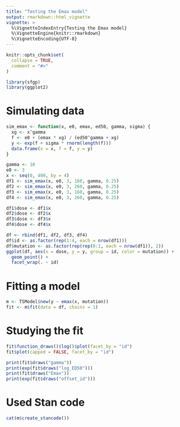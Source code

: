 ```yaml
---
title: "Testing the Emax model"
output: rmarkdown::html_vignette
vignette: >
  %\VignetteIndexEntry{Testing the Emax model}
  %\VignetteEngine{knitr::rmarkdown}
  %\VignetteEncoding{UTF-8}
---
```


```r
knitr::opts_chunk$set(
  collapse = TRUE,
  comment = "#>"
)
```

```r
library(sfgp)
library(ggplot2)
```

# Simulating data

```r
sim_emax <- function(x, e0, emax, ed50, gamma, sigma) {
  xg <- x^gamma
  f <- e0 + (emax * xg) / (ed50^gamma + xg)
  y <- exp(f + sigma * rnorm(length(f)))
  data.frame(x = x, f = f, y = y)
}

gamma <- 10
e0 <- 3
x <- seq(0, 400, by = 4)
df1 <- sim_emax(x, e0, 3, 160, gamma, 0.25)
df2 <- sim_emax(x, e0, 3, 260, gamma, 0.25)
df3 <- sim_emax(x, e0, 3, 160, gamma, 0.25)
df4 <- sim_emax(x, e0, 3, 260, gamma, 0.25)

df1$dose <- df1$x
df2$dose <- df2$x
df3$dose <- df3$x
df4$dose <- df4$x

df <- rbind(df1, df2, df3, df4)
df$id <- as.factor(rep(1:4, each = nrow(df1)))
df$mutation <- as.factor(rep(rep(0:1, each = nrow(df1)), 2))
ggplot(df, aes(x = dose, y = y, group = id, color = mutation)) +
  geom_point() +
  facet_wrap(. ~ id)
```

# Fitting a model

```r
m <- TSModel$new(y ~ emax(x, mutation))
fit <- m$fit(data = df, chains = 1)
```

# Studying the fit

```r
fit$function_draws()$log()$plot(facet_by = "id")
fit$plot(capped = FALSE, facet_by = "id")
```


```r
print(fit$draws("gamma"))
print(exp(fit$draws("log_ED50")))
print(fit$draws("Emax"))
print(exp(fit$draws("offset_id")))
```

# Used Stan code
```r
cat(m$create_stancode())
```
